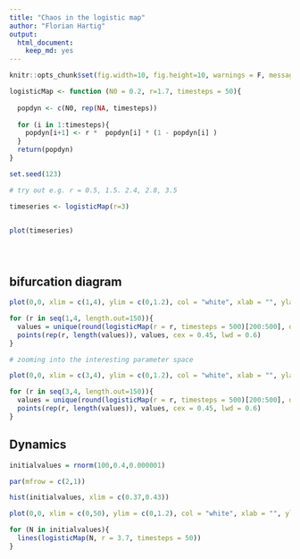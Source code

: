 ```yaml
---
title: "Chaos in the logistic map"
author: "Florian Hartig"
output: 
  html_document: 
    keep_md: yes
---
```


```r
knitr::opts_chunk$set(fig.width=10, fig.height=10, warnings = F, message = F)
```

```r

logisticMap <- function (N0 = 0.2, r=1.7, timesteps = 50){
  
  popdyn <- c(N0, rep(NA, timesteps))
  
  for (i in 1:timesteps){
    popdyn[i+1] <- r *  popdyn[i] * (1 - popdyn[i] ) 
  }
  return(popdyn)          
}

set.seed(123)

# try out e.g. r = 0.5, 1.5. 2.4, 2.8, 3.5

timeseries <- logisticMap(r=3)


plot(timeseries)





```

## bifurcation diagram

```r



plot(0,0, xlim = c(1,4), ylim = c(0,1.2), col = "white", xlab = "", ylab = "")

for (r in seq(1,4, length.out=150)){
  values = unique(round(logisticMap(r = r, timesteps = 500)[200:500], digits = 4)) 
  points(rep(r, length(values)), values, cex = 0.45, lwd = 0.6)
}

```


```r
# zooming into the interesting parameter space

plot(0,0, xlim = c(3,4), ylim = c(0,1.2), col = "white", xlab = "", ylab = "")

for (r in seq(3,4, length.out=150)){
  values = unique(round(logisticMap(r = r, timesteps = 500)[200:500], digits = 4)) 
  points(rep(r, length(values)), values, cex = 0.45, lwd = 0.6)
}


```


## Dynamics

```r



initialvalues = rnorm(100,0.4,0.000001)

par(mfrow = c(2,1))

hist(initialvalues, xlim = c(0.37,0.43))

plot(0,0, xlim = c(0,50), ylim = c(0,1.2), col = "white", xlab = "", ylab = "")

for (N in initialvalues){
  lines(logisticMap(N, r = 3.7, timesteps = 50))
}


```

